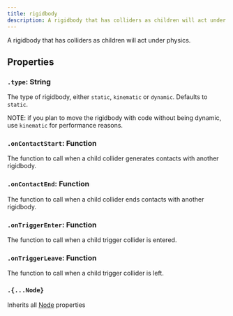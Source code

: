 ```yaml
---
title: rigidbody
description: A rigidbody that has colliders as children will act under physics.
---
```


A rigidbody that has colliders as children will act under physics.

## Properties

### `.type`: String

The type of rigidbody, either `static`, `kinematic` or `dynamic`. Defaults to `static`.

NOTE: if you plan to move the rigidbody with code without being dynamic, use `kinematic` for performance reasons.

### `.onContactStart`: Function

The function to call when a child collider generates contacts with another rigidbody.

### `.onContactEnd`: Function

The function to call when a child collider ends contacts with another rigidbody.

### `.onTriggerEnter`: Function

The function to call when a child trigger collider is entered.

### `.onTriggerLeave`: Function

The function to call when a child trigger collider is left.

### `.{...Node}`

Inherits all [Node](/ref/Node) properties

